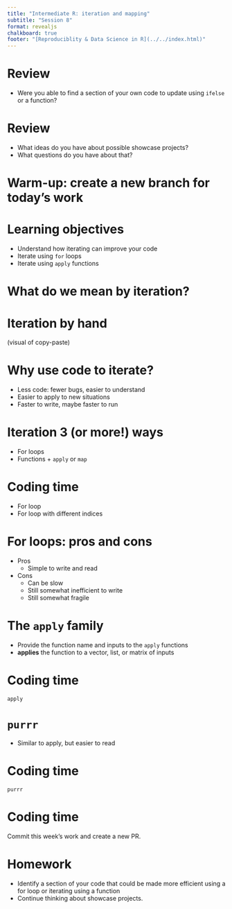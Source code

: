 ```yaml
---
title: "Intermediate R: iteration and mapping"
subtitle: "Session 8"
format: revealjs
chalkboard: true
footer: "[Reproduciblity & Data Science in R](../../index.html)"
---
```


# Review

-   Were you able to find a section of your own code to update using `ifelse` or a function?

# Review

-   What ideas do you have about possible showcase projects?
-   What questions do you have about that?

# Warm-up: create a new branch for today's work

# Learning objectives

-   Understand how iterating can improve your code
-   Iterate using `for` loops
-   Iterate using `apply` functions <!--# Or purrr -->

# What do we mean by iteration?

# Iteration by hand

(visual of copy-paste)

# Why use code to iterate?

-   Less code: fewer bugs, easier to understand
-   Easier to apply to new situations
-   Faster to write, maybe faster to run

# Iteration 3 (or more!) ways

-   For loops
-   Functions + `apply` or `map`

# Coding time

-   For loop
-   For loop with different indices

# For loops: pros and cons

-   Pros
    -   Simple to write and read
-   Cons
    -   Can be slow
    -   Still somewhat inefficient to write
    -   Still somewhat fragile

# The `apply` family

-   Provide the function name and inputs to the `apply` functions
-   **applies** the function to a vector, list, or matrix of inputs

# Coding time

`apply`

# `purrr`

-   Similar to apply, but easier to read

# Coding time

`purrr`

# Coding time

Commit this week's work and create a new PR.

# Homework

-   Identify a section of your code that could be made more efficient using a for loop or iterating using a function
-   Continue thinking about showcase projects.
